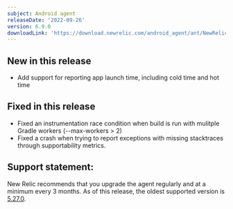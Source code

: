 ```yaml
---
subject: Android agent
releaseDate: '2022-09-26'
version: 6.9.0
downloadLink: 'https://download.newrelic.com/android_agent/ant/NewRelic_Android_Agent_6.9.0.zip'
---
```


## New in this release
* Add support for reporting app launch time, including cold time and hot time


## Fixed in this release
* Fixed an instrumentation race condition when build is run with mulitple Gradle workers (--max-workers > 2)
* Fixed a crash when trying to report exceptions with missing stacktraces through supportability metrics.

## Support statement:

New Relic recommends that you upgrade the agent regularly and at a minimum every 3 months. As of this release, the oldest supported version is [5.27.0](https://docs.newrelic.com/docs/release-notes/mobile-release-notes/android-release-notes/android-5270).
